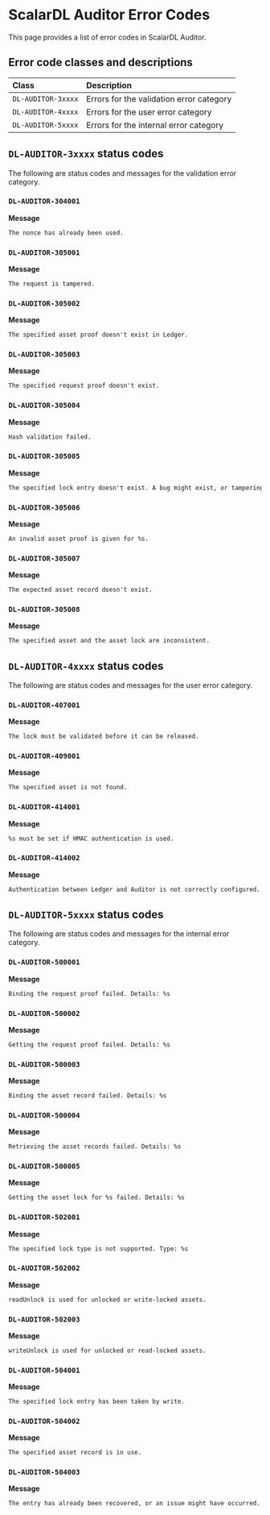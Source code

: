# ScalarDL Auditor Error Codes

This page provides a list of error codes in ScalarDL Auditor.

## Error code classes and descriptions

| Class              | Description                              |
|:-------------------|:-----------------------------------------|
| `DL-AUDITOR-3xxxx` | Errors for the validation error category |
| `DL-AUDITOR-4xxxx` | Errors for the user error category       |
| `DL-AUDITOR-5xxxx` | Errors for the internal error category   |

## `DL-AUDITOR-3xxxx` status codes

The following are status codes and messages for the validation error category.

### `DL-AUDITOR-304001`

**Message**

```markdown
The nonce has already been used.
```

### `DL-AUDITOR-305001`

**Message**

```markdown
The request is tampered.
```

### `DL-AUDITOR-305002`

**Message**

```markdown
The specified asset proof doesn't exist in Ledger.
```

### `DL-AUDITOR-305003`

**Message**

```markdown
The specified request proof doesn't exist.
```

### `DL-AUDITOR-305004`

**Message**

```markdown
Hash validation failed.
```

### `DL-AUDITOR-305005`

**Message**

```markdown
The specified lock entry doesn't exist. A bug might exist, or tampering might have occurred.
```

### `DL-AUDITOR-305006`

**Message**

```markdown
An invalid asset proof is given for %s.
```

### `DL-AUDITOR-305007`

**Message**

```markdown
The expected asset record doesn't exist.
```

### `DL-AUDITOR-305008`

**Message**

```markdown
The specified asset and the asset lock are inconsistent.
```

## `DL-AUDITOR-4xxxx` status codes

The following are status codes and messages for the user error category.

### `DL-AUDITOR-407001`

**Message**

```markdown
The lock must be validated before it can be released.
```

### `DL-AUDITOR-409001`

**Message**

```markdown
The specified asset is not found.
```

### `DL-AUDITOR-414001`

**Message**

```markdown
%s must be set if HMAC authentication is used.
```

### `DL-AUDITOR-414002`

**Message**

```markdown
Authentication between Ledger and Auditor is not correctly configured. Set %s or set %s along with a private key with %s or %s.
```

## `DL-AUDITOR-5xxxx` status codes

The following are status codes and messages for the internal error category.

### `DL-AUDITOR-500001`

**Message**

```markdown
Binding the request proof failed. Details: %s
```

### `DL-AUDITOR-500002`

**Message**

```markdown
Getting the request proof failed. Details: %s
```

### `DL-AUDITOR-500003`

**Message**

```markdown
Binding the asset record failed. Details: %s
```

### `DL-AUDITOR-500004`

**Message**

```markdown
Retrieving the asset records failed. Details: %s
```

### `DL-AUDITOR-500005`

**Message**

```markdown
Getting the asset lock for %s failed. Details: %s
```

### `DL-AUDITOR-502001`

**Message**

```markdown
The specified lock type is not supported. Type: %s
```

### `DL-AUDITOR-502002`

**Message**

```markdown
readUnlock is used for unlocked or write-locked assets.
```

### `DL-AUDITOR-502003`

**Message**

```markdown
writeUnlock is used for unlocked or read-locked assets.
```

### `DL-AUDITOR-504001`

**Message**

```markdown
The specified lock entry has been taken by write.
```

### `DL-AUDITOR-504002`

**Message**

```markdown
The specified asset record is in use.
```

### `DL-AUDITOR-504003`

**Message**

```markdown
The entry has already been recovered, or an issue might have occurred.
```
